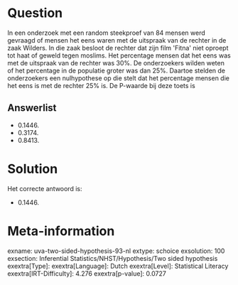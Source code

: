 Question
========

In een onderzoek met een random steekproef van 84 mensen werd gevraagd
of mensen het eens waren met de uitspraak van de rechter in de zaak
Wilders. In die zaak besloot de rechter dat zijn film \'Fitna\' niet
oproept tot haat of geweld tegen moslims. Het percentage mensen dat het
eens was met de uitspraak van de rechter was 30%. De onderzoekers wilden
weten of het percentage in de populatie groter was dan 25%. Daartoe
stelden de onderzoekers een nulhypothese op die stelt dat het percentage
mensen die het eens is met de rechter 25% is. De P-waarde bij deze toets
is

Answerlist
----------

* 0.1446.
* 0.3174.
* 0.8413.

Solution
========

Het correcte antwoord is: 

* 0.1446.

Meta-information
================
exname: uva-two-sided-hypothesis-93-nl
extype: schoice
exsolution: 100
exsection: Inferential Statistics/NHST/Hypothesis/Two sided hypothesis
exextra[Type]: 
exextra[Language]: Dutch
exextra[Level]: Statistical Literacy
exextra[IRT-Difficulty]: 4.276
exextra[p-value]: 0.0727
